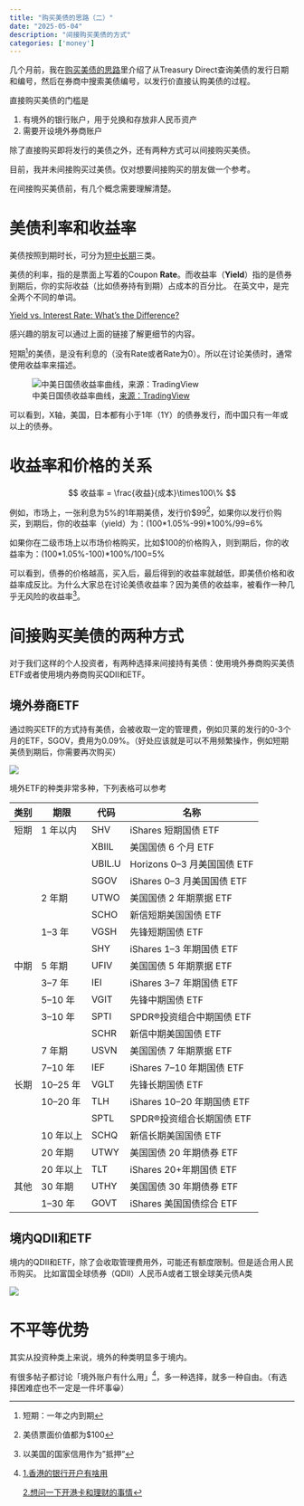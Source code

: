 ```yaml
---
title: "购买美债的思路（二）"
date: "2025-05-04"
description: "间接购买美债的方式"
categories: ['money']
---
```


几个月前，我在[购买美债的思路](../posts/steps-of-buying-us-bonds.qmd)里介绍了从Treasury Direct查询美债的发行日期和编号，然后在券商中搜索美债编号，以发行价直接认购美债的过程。

直接购买美债的门槛是

1. 有境外的银行账户，用于兑换和存放非人民币资产
2. 需要开设境外券商账户

除了直接购买即将发行的美债之外，还有两种方式可以间接购买美债。

::: {.callout-warning title="以下内容非投资建议"}
目前，我并未间接购买过美债。仅对想要间接购买的朋友做一个参考。
:::

在间接购买美债前，有几个概念需要理解清楚。

# 美债利率和收益率

美债按照到期时长，可分为[短中长期](./buying-us-bond.qmd#美债的种类)三类。

美债的利率，指的是票面上写着的Coupon **Rate**。而收益率（**Yield**）指的是债券到期后，你的实际收益（比如债券持有到期）占成本的百分比。
在英文中，是完全两个不同的单词。

[Yield vs. Interest Rate: What's the Difference?](https://www.investopedia.com/ask/answers/09/difference-between-yields-and-interest-rate.asp)

感兴趣的朋友可以通过上面的链接了解更细节的内容。

短期^[短期：一年之内到期]的美债，是没有利息的（没有Rate或者Rate为0）。所以在讨论美债时，通常使用收益率来描述。

![中美日国债收益率曲线，[来源：TradingView](https://cn.tradingview.com/pricing/?share_your_love=davic1uo)](https://image.luozx.org/garden/2025/05/8fa7b9c267030f6e133c246ac6723c96.png)

可以看到，X轴，美国，日本都有小于1年（1Y）的债券发行，而中国只有一年或以上的债券。


# 收益率和价格的关系

$$
收益率 = \frac{收益}{成本}\times100\%
$$

例如，市场上，一张利息为5%的1年期美债，发行价$99^[美债票面价值都为$100]，如果你以发行价购买，到期后，你的收益率（yield）为：(100\*1.05%-99)\*100%\/99=6%

如果你在二级市场上以市场价格购买，比如$100的价格购入，则到期后，你的收益率为：(100\*1.05%-100)\*100%\/100=5%

可以看到，债券的价格越高，买入后，最后得到的收益率就越低，即美债价格和收益率成反比。为什么大家总在讨论美债收益率？因为美债的收益率，被看作一种几乎无风险的收益率^[以美国的国家信用作为”抵押“]。

# 间接购买美债的两种方式
对于我们这样的个人投资者，有两种选择来间接持有美债：使用境外券商购买美债ETF或者使用境内券商购买QDII和ETF。

## 境外券商ETF

通过购买ETF的方式持有美债，会被收取一定的管理费，例如贝莱的发行的0-3个月的ETF，SGOV，费用为0.09%。（好处应该就是可以不用频繁操作，例如短期美债到期后，你需要再次购买）

![](https://image.luozx.org/garden/2025/05/6adabd78f44232f38eca7287a0f86f39.png)

境外ETF的种类非常多种，下列表格可以参考

| 类别 |     期限     | 代码     | 名称                              |
|------|--------------|----------|-----------------------------------|
| 短期 | 1 年以内     | SHV      | iShares 短期国债 ETF              |
|      |              | XBIIL    | 美国国债 6 个月 ETF               |
|      |              | UBIL.U   | Horizons 0–3 月美国国债 ETF       |
|      |              | SGOV     | iShares 0–3 月美国国债 ETF        |
|      | 2 年期       | UTWO     | 美国国债 2 年期票据 ETF           |
|      |              | SCHO     | 新信短期美国国债 ETF              |
|      | 1–3 年       | VGSH     | 先锋短期国债 ETF                  |
|      |              | SHY      | iShares 1–3 年期国债 ETF          |
| 中期 | 5 年期       | UFIV     | 美国国债 5 年期票据 ETF           |
|      | 3–7 年       | IEI      | iShares 3–7 年期国债 ETF          |
|      | 5–10 年      | VGIT     | 先锋中期国债 ETF                  |
|      | 3–10 年      | SPTI     | SPDR®投资组合中期国债 ETF         |
|      |              | SCHR     | 新信中期美国国债 ETF              |
|      | 7 年期       | USVN     | 美国国债 7 年期票据 ETF           |
|      | 7–10 年      | IEF      | iShares 7–10 年期国债 ETF         |
| 长期 | 10–25 年     | VGLT     | 先锋长期国债 ETF                  |
|      | 10–20 年     | TLH      | iShares 10–20 年期国债 ETF        |
|      |              | SPTL     | SPDR®投资组合长期国债 ETF         |
|      | 10 年以上    | SCHQ     | 新信长期美国国债 ETF              |
|      | 20 年期      | UTWY     | 美国国债 20 年期债券 ETF          |
|      | 20 年以上    | TLT      | iShares 20+年期国债 ETF           |
| 其他 | 30 年期      | UTHY     | 美国国债 30 年期债券 ETF          |
|      | 1–30 年      | GOVT     | iShares 美国国债综合 ETF          |


## 境内QDII和ETF

境内的QDII和ETF，除了会收取管理费用外，可能还有额度限制。但是适合用人民币购买。
比如富国全球债券（QDII）人民币A或者工银全球美元债A类

![](https://image.luozx.org/garden/2025/05/ff9281141a2a510137f28b76fddc43ed.png)

# 不平等优势
其实从投资种类上来说，境外的种类明显多于境内。

有很多帖子都讨论「境外账户有什么用」[^source]，多一种选择，就多一种自由。（有选择困难症也不一定是一件坏事😀）

[^source]:[1.香港的银行开户有啥用](https://v2ex.com/t/985885)

    [2.想问一下开港卡和理财的事情](https://linux.do/t/topic/409418)



